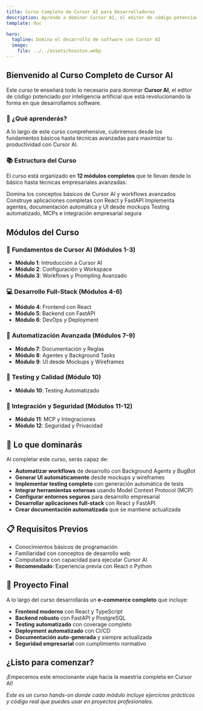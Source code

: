 ```yaml
---
title: Curso Completo de Cursor AI para Desarrolladores
description: Aprende a dominar Cursor AI, el editor de código potenciado por IA que revoluciona el desarrollo de software.
template: doc

hero:
  tagline: Domina el desarrollo de software con Cursor AI
  image:
    file: ../../assets/houston.webp
---
```


## Bienvenido al Curso Completo de Cursor AI

Este curso te enseñará todo lo necesario para dominar **Cursor AI**, el editor de código potenciado por inteligencia artificial que está revolucionando la forma en que desarrollamos software.

### 🚀 ¿Qué aprenderás?

A lo largo de este curso comprehensive, cubriremos desde los fundamentos básicos hasta técnicas avanzadas para maximizar tu productividad con Cursor AI.

### 📚 Estructura del Curso

El curso está organizado en **12 módulos completos** que te llevan desde lo básico hasta técnicas empresariales avanzadas:

<CardGrid>
	<Card title="Fundamentos (Módulos 1-3)" icon="rocket">
		Domina los conceptos básicos de Cursor AI y workflows avanzados
	</Card>
	<Card title="Desarrollo Full-Stack (Módulos 4-6)" icon="code">
		Construye aplicaciones completas con React y FastAPI
	</Card>
	<Card title="Automatización Avanzada (Módulos 7-9)" icon="robot">
		Implementa agentes, documentación automática y UI desde mockups
	</Card>
	<Card title="Testing y Seguridad (Módulos 10-12)" icon="shield">
		Testing automatizado, MCPs e integración empresarial segura
	</Card>
</CardGrid>

## Módulos del Curso

### 🚀 **Fundamentos de Cursor AI** (Módulos 1-3)
- **Módulo 1**: Introducción a Cursor AI
- **Módulo 2**: Configuración y Workspace  
- **Módulo 3**: Workflows y Prompting Avanzado

### 💻 **Desarrollo Full-Stack** (Módulos 4-6)
- **Módulo 4**: Frontend con React
- **Módulo 5**: Backend con FastAPI
- **Módulo 6**: DevOps y Deployment

### 🤖 **Automatización Avanzada** (Módulos 7-9)
- **Módulo 7**: Documentación y Reglas
- **Módulo 8**: Agentes y Background Tasks
- **Módulo 9**: UI desde Mockups y Wireframes

### 🔧 **Testing y Calidad** (Módulo 10)
- **Módulo 10**: Testing Automatizado

### 🔐 **Integración y Seguridad** (Módulos 11-12)
- **Módulo 11**: MCP y Integraciones
- **Módulo 12**: Seguridad y Privacidad

## 🎯 Lo que dominarás

Al completar este curso, serás capaz de:

- **Automatizar workflows** de desarrollo con Background Agents y BugBot
- **Generar UI automáticamente** desde mockups y wireframes  
- **Implementar testing completo** con generación automática de tests
- **Integrar herramientas externas** usando Model Context Protocol (MCP)
- **Configurar entornos seguros** para desarrollo empresarial
- **Desarrollar aplicaciones full-stack** con React y FastAPI
- **Crear documentación automatizada** que se mantiene actualizada

## 📋 Requisitos Previos

- Conocimientos básicos de programación
- Familiaridad con conceptos de desarrollo web
- Computadora con capacidad para ejecutar Cursor AI
- **Recomendado**: Experiencia previa con React o Python

## 🚀 Proyecto Final

A lo largo del curso desarrollarás un **e-commerce completo** que incluye:

- **Frontend moderno** con React y TypeScript
- **Backend robusto** con FastAPI y PostgreSQL  
- **Testing automatizado** con coverage completo
- **Deployment automatizado** con CI/CD
- **Documentación auto-generada** y siempre actualizada
- **Seguridad empresarial** con cumplimiento normativo

## ¿Listo para comenzar?

¡Empecemos este emocionante viaje hacia la maestría completa en Cursor AI!

*Este es un curso hands-on donde cada módulo incluye ejercicios prácticos y código real que puedes usar en proyectos profesionales.*